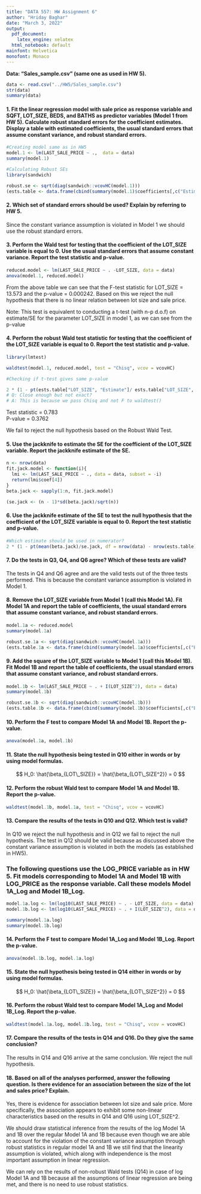 ```yaml
---
title: "DATA 557: HW Assignment 6"
author: "Hriday Baghar"
date: "March 3, 2022"
output:
  pdf_document:
    latex_engine: xelatex
  html_notebook: default
mainfont: Helvetica
monofont: Monaco
---
```


**Data: “Sales_sample.csv” (same one as used in HW 5).**

```r
data <- read.csv("../HW5/Sales_sample.csv")
str(data)
summary(data)
```


#### 1. Fit the linear regression model with sale price as response variable and SQFT, LOT_SIZE, BEDS, and BATHS as predictor variables (Model 1 from HW 5). Calculate robust standard errors for the coefficient estimates. Display a table with estimated coefficients, the usual standard errors that assume constant variance, and robust standard errors. 
```r
#Creating model same as in HW5
model.1 <- lm(LAST_SALE_PRICE ~ .,  data = data)
summary(model.1)
```
```r
#Calculating Robust SEs
library(sandwich)

robust.se <- sqrt(diag(sandwich::vcovHC(model.1)))
(ests.table <- data.frame(cbind(summary(model.1)$coefficients[,c("Estimate","Std. Error")], robust.se)))
```

#### 2. Which set of standard errors should be used? Explain by referring to HW 5.
Since the constant variance assumption is violated in Model 1 we should use the robust standard errors.

#### 3. Perform the Wald test for testing that the coefficient of the LOT_SIZE variable is equal to 0. Use the usual standard errors that assume constant variance. Report the test statistic and p-value.
```r
reduced.model <- lm(LAST_SALE_PRICE ~ . -LOT_SIZE, data = data)
anova(model.1, reduced.model)
```
From the above table we can see that the F-test statistic for LOT_SIZE = 13.573 and the p-value = 0.000242. Based on this we reject the null hypothesis that there is no linear relation between lot size and sale price.

Note: This test is equivalent to conducting a t-test (with n-p d.o.f) on estimate/SE for the parameter LOT_SIZE in model 1, as we can see from the p-value

#### 4. Perform the robust Wald test statistic for testing that the coefficient of the LOT_SIZE variable is equal to 0. Report the test statistic and p-value.
```r
library(lmtest)

waldtest(model.1, reduced.model, test = "Chisq", vcov = vcovHC)
```
```r
#Checking if t-test gives same p-value

2 * (1 - pt(ests.table["LOT_SIZE", "Estimate"]/ ests.table["LOT_SIZE", "robust.se"], df = nrow(data) - nrow(ests.table)))
# Q: Close enough but not exact?
# A: This is because we pass Chisq and not F to waldtest()
```

Test statistic = 0.783 \
P-value = 0.3762

We fail to reject the null hypothesis based on the Robust Wald Test.

#### 5. Use the jackknife to estimate the SE for the coefficient of the LOT_SIZE variable. Report the jackknife estimate of the SE.
```r
n <- nrow(data)
fit.jack.model <- function(i){
  lmi <- lm(LAST_SALE_PRICE ~ ., data = data, subset = -i)
  return(lmi$coef[4])
}
beta.jack <- sapply(1:n, fit.jack.model)

(se.jack <- (n - 1)*sd(beta.jack)/sqrt(n))
```

#### 6. Use the jackknife estimate of the SE to test the null hypothesis that the coefficient of the LOT_SIZE variable is equal to 0. Report the test statistic and p-value.
```r
#Which estimate should be used in numerator?
2 * (1 - pt(mean(beta.jack)/se.jack, df = nrow(data) - nrow(ests.table)))
```

#### 7. Do the tests in Q3, Q4, and Q6 agree? Which of these tests are valid?
The tests in Q4 and Q6 agree and are the valid tests out of the three tests performed. This is because the constant variance assumption is violated in Model 1.

#### 8. Remove the LOT_SIZE variable from Model 1 (call this Model 1A). Fit Model 1A and report the table of coefficients, the usual standard errors that assume constant variance, and robust standard errors.
```r
model.1a <- reduced.model
summary(model.1a)

robust.se.1a <- sqrt(diag(sandwich::vcovHC(model.1a)))
(ests.table.1a <- data.frame(cbind(summary(model.1a)$coefficients[,c("Estimate","Std. Error")], robust.se.1a)))
```

#### 9. Add the square of the LOT_SIZE variable to Model 1 (call this Model 1B). Fit Model 1B and report the table of coefficients, the usual standard errors that assume constant variance, and robust standard errors.
```r
model.1b <- lm(LAST_SALE_PRICE ~ . + I(LOT_SIZE^2), data = data)
summary(model.1b)

robust.se.1b <- sqrt(diag(sandwich::vcovHC(model.1b)))
(ests.table.1b <- data.frame(cbind(summary(model.1b)$coefficients[,c("Estimate","Std. Error")], robust.se.1b)))
```

#### 10. Perform the F test to compare Model 1A and Model 1B. Report the p-value.
```r
anova(model.1a, model.1b)
```

#### 11. State the null hypothesis being tested in Q10 either in words or by using model formulas.
$$
H_0: \hat{\beta_{LOT\_SIZE}} = \hat{\beta_{LOT\_SIZE^2}} = 0
$$

#### 12. Perform the robust Wald test to compare Model 1A and Model 1B. Report the p-value.
```r
waldtest(model.1b, model.1a, test = "Chisq", vcov = vcovHC)
```

#### 13. Compare the results of the tests in Q10 and Q12. Which test is valid?
In Q10 we reject the null hypothesis and in Q12 we fail to reject the null hypothesis. The test in Q12 should be valid because as discussed above the constant variance assumption is violated in both the models (as established in HW5).

### The following questions use the LOG_PRICE variable as in HW 5. Fit models corresponding to Model 1A and Model 1B with LOG_PRICE as the response variable. Call these models Model 1A_Log and Model 1B_Log.
```r
model.1a.log <- lm(log10(LAST_SALE_PRICE) ~ . - LOT_SIZE, data = data)
model.1b.log <- lm(log10(LAST_SALE_PRICE) ~ . + I(LOT_SIZE^2), data = data)

summary(model.1a.log)
summary(model.1b.log)
```

#### 14. Perform the F test to compare Model 1A_Log and Model 1B_Log. Report the p-value.
```r
anova(model.1b.log, model.1a.log)
```

#### 15. State the null hypothesis being tested in Q14 either in words or by using model formulas.
$$
H_0: \hat{\beta_{LOT\_SIZE}} = \hat{\beta_{LOT\_SIZE^2}} = 0
$$

#### 16. Perform the robust Wald test to compare Model 1A_Log and Model 1B_Log. Report the p-value.
```r
waldtest(model.1a.log, model.1b.log, test = "Chisq", vcov = vcovHC)
```
#### 17. Compare the results of the tests in Q14 and Q16. Do they give the same conclusion?
The results in Q14 and Q16 arrive at the same conclusion. We reject the null hypothesis.

#### 18. Based on all of the analyses performed, answer the following question. Is there evidence for an association between the size of the lot and sales price? Explain.
Yes, there is evidence for association between lot size and sale price. More specifically, the association appears to exhibit some non-linear characteristics based on the results in Q14 and Q16 using LOT_SIZE^2. 

We should draw statistical inference from the results of the log Model 1A and 1B over the regular Model 1A and 1B because even though we are able to account for the violation of the constant variance assumption through robust statistics in regular model 1A and 1B we still find that the linearity assumption is violated, which along with independence is the most important assumption in linear regression.

We can rely on the results of non-robust Wald tests (Q14) in case of log Model 1A and 1B because all the assumptions of linear regression are being met, and there is no need to use robust statistics.